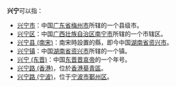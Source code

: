 '''兴宁'''可以指：
* [[兴宁市|兴宁市]]：中国[[广东省|广东省]][[梅州市|梅州市]]所辖的一个县级市。
* [[兴宁区|兴宁区]]：中国[[广西壮族自治区|广西壮族自治区]][[南宁市|南宁市]]所辖的一个市辖区。
* [[兴宁县_(南宋)|兴宁县 (南宋)]]：南宋時設置的縣，即今中国[[湖南省|湖南省]][[资兴市|资兴市]]。
* [[兴宁镇|兴宁镇]]：中国[[湖南省|湖南省]][[资兴市|资兴市]]所辖的一个镇。
* [[兴宁_(东晋)|兴宁 (东晋)]]：中国[[东晋|东晋]][[晋哀帝|晋哀帝]]的一个年号。
* [[兴宁路_(香港)|兴宁路 (香港)]]，位於[[香港|香港]][[葵青區|葵青區]]。
* [[兴宁路_(宁波)|兴宁路 (宁波)]]，位于[[宁波市|宁波市]][[鄞州区|鄞州区]]。
{{disambig|Cat=二字中國相關消歧義}}